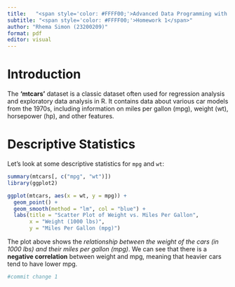 ```yaml
---
title:   "<span style='color: #FFFF00;'>Advanced Data Programming with R</span>"
subtitle: "<span style='color: #FFFF00;'>Homework 1</span>"
author: "Rhema Simon (23200209)"
format: pdf
editor: visual
---
```


# Introduction

The **'mtcars'** dataset is a classic dataset often used for regression analysis and exploratory data analysis in R. It contains data about various car models from the 1970s, including information on miles per gallon (mpg), weight (wt), horsepower (hp), and other features.

# Descriptive Statistics

Let's look at some descriptive statistics for `mpg` and `wt`:

```r
summary(mtcars[, c("mpg", "wt")])
library(ggplot2)

ggplot(mtcars, aes(x = wt, y = mpg)) +
  geom_point() +
  geom_smooth(method = "lm", col = "blue") +
  labs(title = "Scatter Plot of Weight vs. Miles Per Gallon",
       x = "Weight (1000 lbs)",
       y = "Miles Per Gallon (mpg)")
```

The plot above shows the *relationship between the weight of the cars (in 1000 lbs) and their miles per gallon (mpg)*. We can see that there is a **negative correlation** between weight and mpg, meaning that heavier cars tend to have lower mpg.

```r
#commit change 1 
```

```{}
```
